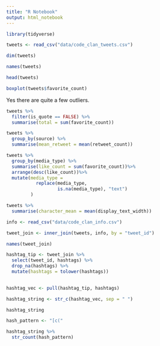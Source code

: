 ```yaml
---
title: "R Notebook"
output: html_notebook
---
```



```r
library(tidyverse)
```

```r
tweets <- read_csv("data/code_clan_tweets.csv")

dim(tweets)

names(tweets)

head(tweets)
```

```r
boxplot(tweets$favorite_count)
```

Yes there are quite a few outliers.

```r
tweets %>%
  filter(is_quote == FALSE) %>%
  summarise(total = sum(favorite_count))
```

```r
tweets %>%
  group_by(source) %>%
  summarise(mean_retweet = mean(retweet_count))
```

```r
tweets %>%
  group_by(media_type) %>%
  summarise(like_count = sum(favorite_count))%>%
  arrange(desc(like_count))%>%
  mutate(media_type = 
           replace(media_type,
                   is.na(media_type), "text")
         )
```

```r
tweets %>%
  summarise(character_mean = mean(display_text_width))
```

```r
info <- read_csv("data/code_clan_info.csv")
```

```r
tweet_join <- inner_join(tweets, info, by = "tweet_id")
```

```r
names(tweet_join)
```

```r
hashtag_tip <- tweet_join %>%
  select(tweet_id, hashtags) %>%
  drop_na(hashtags) %>%
  mutate(hashtags = tolower(hashtags))
  
```

```r
hashtag_vec <- pull(hashtag_tip, hashtags)

```

```r
hashtag_string <- str_c(hashtag_vec, sep = " ")

hashtag_string
```

```r
hash_pattern <- "[c("

hashtag_string %>%
  str_count(hash_pattern)
  
```





















